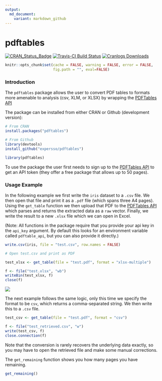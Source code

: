 ```yaml
---
output:
  md_document:
    variant: markdown_github
---
```


# pdftables

[![CRAN_Status_Badge](http://www.r-pkg.org/badges/version/pdftables)](http://cran.r-project.org/web/packages/pdftables)
[![Travis-CI Build Status](https://travis-ci.org/expersso/pdftables.svg?branch=master)](https://travis-ci.org/expersso/pdftables)
[![Cranlogs Downloads](http://cranlogs.r-pkg.org/badges/grand-total/pdftables)](http://cran.r-project.org/web/packages/pdftables)

```r
knitr::opts_chunk$set(cache = FALSE, warning = FALSE, error = FALSE, 
                      fig.path = "", eval=FALSE)
```

### Introduction

The `pdftables` package allows the user to convert PDF tables to formats more amenable to analysis (csv, XLM, or XLSX) by wrapping the [PDFTables API](https://pdftables.com)

The package can be installed from either CRAN or Github (development version):

```r
# From CRAN
install.packages("pdftables")

# From Github
library(devtools)
install_github("expersso/pdftables")

library(pdftables)
```

To use the package the user first needs to sign up to the 
[PDFTables API](https://pdftables.com/join) to get an API token (they offer a 
free package that allows up to 50 pages).

### Usage Example

In the following example we first write the `iris` dataset to a `.csv` file. We
then open that file and print it as a `.pdf` file (which spans three A4 pages).
Using the `get_table` function we then upload that PDF to the 
[PDFTables API](https://pdftables.com) which parses and returns the extracted data as a
`raw` vector. Finally, we write the result to a new `.xlsx` file which we can
open in Excel.

(Note: All functions in the package require that you provide your api key in the
`api_key` argument. By default this looks for an environment variable called
`pdftable_api`, but you can also provide it directly.)

```r
write.csv(iris, file = "test.csv", row.names = FALSE)

# Open test.csv and print as PDF

test_xlsx <- get_table(file = "test.pdf", format = "xlsx-multiple")

f <- file("test.xlsx", "wb")
writeBin(test_xlsx, f)
close(f)
```

![](vignettes/example.png)

The next example follows the same logic, only this time we specify the format to
be `csv`, which returns a comma-separated string. We then write this to a `.csv`
file.

```r
test_csv <- get_table(file = "test.pdf", format = "csv")

f <- file("test_retrieved.csv", "w")
write(test_csv, f)
close.connection(f)
```

Note that the conversion is rarely recovers the underlying data exactly, so you
may have to open the retrieved file and make some manual corrections.

The `get_remaining` function shows you how many pages you have remaining.

```r
get_remaining()
```
